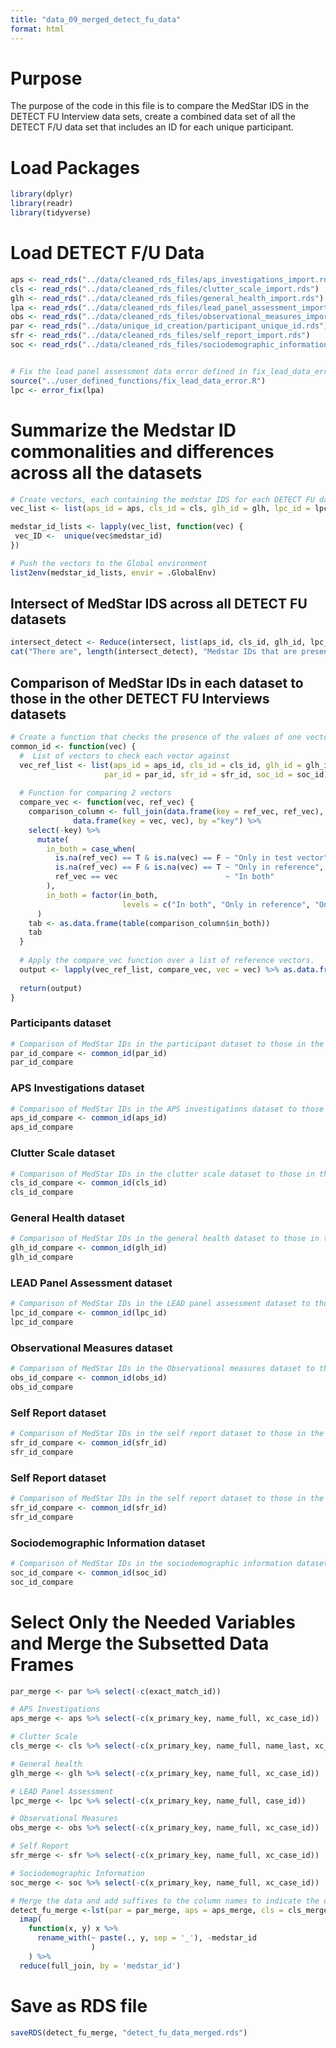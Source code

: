 ```yaml
---
title: "data_09_merged_detect_fu_data"
format: html
---
```


# Purpose

The purpose of the code in this file is to compare the MedStar IDS in the DETECT FU Interview data sets, create a combined data set of all the DETECT F/U data set that includes an ID for each unique participant.

# Load Packages

```r
library(dplyr)
library(readr)
library(tidyverse)
```
# Load DETECT F/U Data

```r
aps <- read_rds("../data/cleaned_rds_files/aps_investigations_import.rds")
cls <- read_rds("../data/cleaned_rds_files/clutter_scale_import.rds")
glh <- read_rds("../data/cleaned_rds_files/general_health_import.rds")
lpa <- read_rds("../data/cleaned_rds_files/lead_panel_assessment_import.rds")
obs <- read_rds("../data/cleaned_rds_files/observational_measures_import.rds")
par <- read_rds("../data/unique_id_creation/participant_unique_id.rds")
sfr <- read_rds("../data/cleaned_rds_files/self_report_import.rds")
soc <- read_rds("../data/cleaned_rds_files/sociodemographic_information_import.rds")


# Fix the lead panel assessment data error defined in fix_lead_data_error file
source("../user_defined_functions/fix_lead_data_error.R")
lpc <- error_fix(lpa)
```

# Summarize the Medstar ID commonalities and differences across all the datasets

```r
# Create vectors, each containing the medstar IDS for each DETECT FU data set.
vec_list <- list(aps_id = aps, cls_id = cls, glh_id = glh, lpc_id = lpc, obs_id = obs, par_id = par, sfr_id = sfr, soc_id = soc)

medstar_id_lists <- lapply(vec_list, function(vec) {
 vec_ID <-  unique(vec$medstar_id)
})

# Push the vectors to the Global environment
list2env(medstar_id_lists, envir = .GlobalEnv)

```
## Intersect of MedStar IDS across all DETECT FU datasets
```r
intersect_detect <- Reduce(intersect, list(aps_id, cls_id, glh_id, lpc_id, obs_id, par_id, sfr_id, soc_id))
cat("There are", length(intersect_detect), "Medstar IDs that are present in all the DETECT FU Interview datasets")
```
## Comparison of MedStar IDs in each dataset to those in the other DETECT FU Interviews datasets
```r
# Create a function that checks the presence of the values of one vector in another reference vector
common_id <- function(vec) {
  #  List of vectors to check each vector against
  vec_ref_list <- list(aps_id = aps_id, cls_id = cls_id, glh_id = glh_id, lpc_id = lpc_id, obs_id = obs_id, 
                     par_id = par_id, sfr_id = sfr_id, soc_id = soc_id)
  
  # Function for comparing 2 vectors
  compare_vec <- function(vec, ref_vec) {
    comparison_column <- full_join(data.frame(key = ref_vec, ref_vec), 
              data.frame(key = vec, vec), by ="key") %>%
    select(-key) %>% 
      mutate(
        in_both = case_when(
          is.na(ref_vec) == T & is.na(vec) == F ~ "Only in test vector",
          is.na(ref_vec) == F & is.na(vec) == T ~ "Only in reference",
          ref_vec == vec                        ~ "In both"    
        ),
        in_both = factor(in_both,
                         levels = c("In both", "Only in reference", "Only in test vector"))
      )
    tab <- as.data.frame(table(comparison_column$in_both))
    tab
  }
  
  # Apply the compare_vec function over a list of reference vectors.
  output <- lapply(vec_ref_list, compare_vec, vec = vec) %>% as.data.frame()
  
  return(output)
}
```

### Participants dataset
```r
# Comparison of MedStar IDs in the participant dataset to those in the other DETECT FU Interviews datasets
par_id_compare <- common_id(par_id)
par_id_compare
```

### APS Investigations dataset
```r
# Comparison of MedStar IDs in the APS investigations dataset to those in the other DETECT FU Interviews datasets
aps_id_compare <- common_id(aps_id)
aps_id_compare
```

### Clutter Scale dataset
```r
# Comparison of MedStar IDs in the clutter scale dataset to those in the other DETECT FU Interviews datasets
cls_id_compare <- common_id(cls_id)
cls_id_compare
```

### General Health dataset
```r
# Comparison of MedStar IDs in the general health dataset to those in the other DETECT FU Interviews datasets
glh_id_compare <- common_id(glh_id)
glh_id_compare
```

### LEAD Panel Assessment dataset
```r
# Comparison of MedStar IDs in the LEAD panel assessment dataset to those in the other DETECT FU Interviews datasets
lpc_id_compare <- common_id(lpc_id)
lpc_id_compare
```

### Observational Measures dataset
```r
# Comparison of MedStar IDs in the Observational measures dataset to those in the other DETECT FU Interviews datasets
obs_id_compare <- common_id(obs_id)
obs_id_compare
```

### Self Report dataset
```r
# Comparison of MedStar IDs in the self report dataset to those in the other DETECT FU Interviews datasets
sfr_id_compare <- common_id(sfr_id)
sfr_id_compare
```

### Self Report dataset
```r
# Comparison of MedStar IDs in the self report dataset to those in the other DETECT FU Interviews datasets
sfr_id_compare <- common_id(sfr_id)
sfr_id_compare
```

### Sociodemographic Information dataset
```r
# Comparison of MedStar IDs in the sociodemographic information dataset to those in the other DETECT FU Interviews datasets
soc_id_compare <- common_id(soc_id)
soc_id_compare
```

# Select Only the Needed Variables and Merge the Subsetted Data Frames

```r
par_merge <- par %>% select(-c(exact_match_id))
```


```r
# APS Investigations 
aps_merge <- aps %>% select(-c(x_primary_key, name_full, xc_case_id))
```

```r
# Clutter Scale
cls_merge <- cls %>% select(-c(x_primary_key, name_full, name_last, xc_case_id))
```

```r
# General health
glh_merge <- glh %>% select(-c(x_primary_key, name_full, xc_case_id))
```

```r
# LEAD Panel Assessment
lpc_merge <- lpc %>% select(-c(x_primary_key, name_full, case_id))
```

```r
# Observational Measures
obs_merge <- obs %>% select(-c(x_primary_key, name_full, xc_case_id))
```

```r
# Self Report
sfr_merge <- sfr %>% select(-c(x_primary_key, name_full, xc_case_id))
```

```r
# Sociodemographic Information
soc_merge <- soc %>% select(-c(x_primary_key, name_full, xc_case_id))
```

```r
# Merge the data and add suffixes to the column names to indicate the data sets of origin
detect_fu_merge <-lst(par = par_merge, aps = aps_merge, cls = cls_merge, glh = glh_merge, lpc = lpc_merge, obs = obs_merge, sfr = sfr_merge, soc = soc_merge) %>%
  imap(
    function(x, y) x %>% 
      rename_with(~ paste(., y, sep = '_'), -medstar_id
                  )
    ) %>%
  reduce(full_join, by = 'medstar_id')
```

# Save as RDS file
```r
saveRDS(detect_fu_merge, "detect_fu_data_merged.rds")
```







